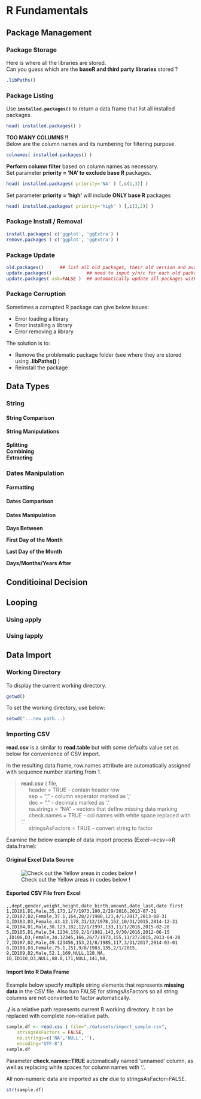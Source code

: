 # R Fundamentals {#fundamentals}


## Package Management

### Package Storage

Here is where all the libraries are stored.  
Can you guess which are the **baseR and third party libraries** stored ?  
```r
.libPaths()
```

### Package Listing

Use **`installed.packages()`** to return a data frame that list all installed packages.  
```r
head( installed.packages() )
```

**TOO MANY COLUMNS !!**  
Below are the column names and its numbering for filtering purpose.  
```r
colnames( installed.packages() )
```

**Perform column filter** based on column names as necessary.  
Set parameter **priority = 'NA' to exclude base R** packages.  

```r
head( installed.packages( priority='NA' ) [,c(1,3)] )
```

Set parameter **priority = 'high'** will include **ONLY base R** packages  
```r
head( installed.packages( priority='high' ) [,c(3,2)] )
```

### Package Install / Removal

```r
install.packages( c('ggplot', 'ggExtra') )
remove.packages ( c('ggplot', 'ggExtra') )
```

### Package Update

```r
old.packages()      ## list all old packages, their old version and available new version
update.packages()             ## need to input y/n/c for each old package to update
update.packages( ask=FALSE )  ## automatically update all packages without asking
```


### Package Corruption

Sometimes a corrupted R package can give below issues:  

- Error loading a library  
- Error installing a library  
- Error removing a library  

The solution is to:  

- Remove the problematic package folder (see where they are stored using **.libPaths()** )  
- Reinstall the package  

## Data Types

### String

#### String Comparison

#### String Manipulations

**Splitting**  
**Combining**  
**Extracting**  


### Dates Manipulation

#### Formatting

#### Dates Comparison

#### Dates Manipulation

**Days Between**  

**First Day of the Month**  

**Last Day of the Month**  

**Days/Months/Years After**  


## Conditioinal Decision

## Looping

### Using apply

### Using lapply


## Data Import

### Working Directory

To display the current working directory.  

```r
getwd()
```

To set the working directory, use below:  

```r
setwd("...new path...)
```

### Importing CSV

**read.csv** is a similar to **read.table** but with some defaults value set as below for convenience of CSV import.  

In the resulting data.frame, row.names attribute are automatically assigned with sequence number starting from 1.  

> **read.csv** ( file,   
> $\quad$ header = TRUE  - contain header row  
> $\quad$ sep = ","  - column seperator marked as ','  
> $\quad$ dec = "."  - decimals marked as '.'  
> $\quad$ na.strings = "NA"  - vectors that define missing data marking <NA>  
> $\quad$ check.names = TRUE - col names with white space replaced with '.'   
> $\quad$ stringsAsFactors = TRUE - convert string to factor  

Examine the below example of data import process (Excel-->csv-->R data.frame):  

#### Original Excel Data Source

![Check out the Yellow areas in codes below !](./images/sample_excel_import.jpg)

#### Exported CSV File from Excel

```
,,dept,gender,weight,height,date_birth,amount,date_last,date first
1,ID101,D1,Male,35,173,1/7/1973,100,2/29/2016,2013-07-31
2,ID102,D2,Female,37.1,164,28/2/1980,121,4/1/2017,2013-08-31
3,ID103,D3,Female,43.12,178,31/12/1978,152,10/31/2015,2014-12-31
4,ID104,D1,Male,38.123,182,12/1/1997,133,11/1/2016,2015-02-28
5,ID105,D1,Male,54.1234,159,2/1/1982,143,9/30/2016,2012-06-15
,ID106,D3,Female,34.12345,166,26/7/1973,155,11/27/2015,2013-04-28
7,ID107,D2,Male,49.123456,153,21/8/1985,117,3/31/2017,2014-03-01
8,ID108,D3,Female,75.1,151,9/8/1983,135,2/1/2015,
9,ID109,D2,Male,52.1,169,NULL,128,NA,
10,ID110,D3,NULL,88.8,171,NULL,141,NA,
```
#### Import Into R Data Frame

Example below specify multiple string elements that represents  **missing data** in the CSV file.  Also turn FALSE for stirngsAsFactors so all string columns are not converted to factor automatically.  

**./** is a relative path represents  current R working directory. It can be replaced with complete non-relative path.  

```r
sample.df <- read.csv ( file="./datasets/import_sample.csv", 
    stringsAsFactors = FALSE,
    na.strings=c('NA','NULL',''),
    encoding="UTF-8")
sample.df
```

Parameter **check.names=TRUE** automatically named 'unnamed' column, as well as replacing white spaces for column names with '.'.  

All non-numeric data are imported as **chr** due to stringsAsFactor=FALSE.  

```r
str(sample.df)
```
